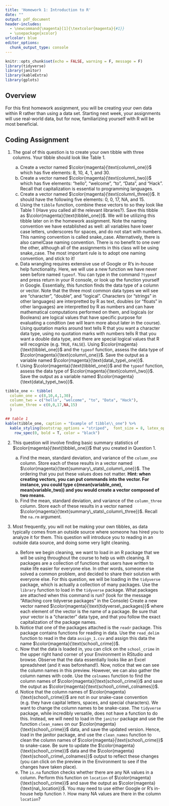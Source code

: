 ```yaml
---
title: 'Homework 1: Introduction to R'
date: ""
output: pdf_document
header-includes:
  - \newcommand{\magenta}[1]{\textcolor{magenta}{#1}}
  - \usepackage{xcolor}
urlcolor: blue
editor_options: 
  chunk_output_type: console
---
```


```r
knitr::opts_chunk$set(echo = FALSE, warning = F, message = F)
library(tidyverse)
library(janitor)
library(kableExtra)
library(gplots)
```

\newcommand{\gs}{\textcolor{magenta}}

## Overview

For this first homework assignment, you will be creating your own data within R rather than using a data set. Starting next week, your assignments will use real-world data, but for now, familiarizing yourself with R will be most beneficial. 

## Coding Assignment

1. The goal of this question is to create your own tibble with three columns. Your tibble should look like Table 1. 

    a) Create a vector named $\color{magenta}{\text{column\_one}}$ which has five elements: 8, 10, 4, 1, and 30.
    b) Create a vector named $\color{magenta}{\text{column\_two}}$ which has five elements: "hello", "welcome", "to", "Data", and "Hack". Recall that capitalization is essential to programming languages.
    c) Create a vector named $\color{magenta}{\text{column\_three}}$. It should have the following five elements: 0, 0, 17, NA, and 15.
    d) Using the `tibble` function, combine these vectors to so they look like Table 1 (Have you called all the relevant libraries?). Save this tibble as $\color{magenta}{\text{tibble\_one}}$. We will be utilizing this tibble later on in the homework assignment. Note the naming convention we have established as well: all variables have lower case letters, underscores for spaces, and do not start with numbers. This naming convention is called snake_case. Alternatively, there is also camelCase naming convention. There is no benefit to one over the other, although all of the assignments in this class will be using snake_case. The most important rule is to adopt one naming convention, and stick to it!
    e) Data wrangling requires extensive use of Google or R's in-house help functionality. Here, we will use a new function we have never seen before named `typeof`. You can type in the command `?typeof` and press return in your R console, or look up the function yourself in Google. Essentially, this function finds the data type of a column or vector. Note that the three most common data types we will see are "character", "double", and "logical". Characters (or "strings" in other languages) are interpretted by R as text, doubles (or "floats" in other languages) are interpretted by R as numbers and can have mathematical computations performed on them, and logicals (or Booleans) are logical values that have specific purpose for evaluating a condition (we will learn more about later in the course). Using quotation marks around text tells R that you want a character data type, using no quotation marks with numbers tells R that you want a double data type, and there are special logical values that R will recognize (e.g. `TRUE`, `FALSE`). Using $\color{magenta}{\text{tibble\_one}}$ and the `typeof` function, assess the data type of $\color{magenta}{\text{column\_one}}$. Save the output as a variable named $\color{magenta}{\text{data\_type\_one}}$. 
    f) Using $\color{magenta}{\text{tibble\_one}}$ and the `typeof` function, assess the data type of $\color{magenta}{\text{column\_two}}$. Save the output as a variable named $\color{magenta}{\text{data\_type\_two}}$.



```r
tibble_one <- tibble(
  column_one = c(8,10,4,1,30),
  column_two = c("hello", "welcome", "to", "Data", "Hack"),
  column_three = c(0,0,17,NA,15)
  )
```

```r
## table 1
kable(tibble_one, caption = "Example of tibble\\_one") %>%
  kable_styling(bootstrap_options = "striped",  font_size = 8, latex_options = "HOLD_position") %>%
    row_spec(0, bold = T, color = "black")
```


2. This question will involve finding basic summary statistics of $\color{magenta}{\text{tibble\_one}}$ that you created in Question 1.

    a) Find the mean, standard deviation, and variance of the `column_one` column. Store each of these results in a vector named $\color{magenta}{\text{summary\_stats\_column\_one}}$. The ordering that you put these values does not matter. **Hint: when creating vectors, you can put commands into the vector. For instance, you could type c(mean(variable_one), mean(variable_two)) and you would create a vector composed of two means.** 
    b) Find the mean, standard deviation, and variance of the `column_three` column. Store each of these results in a vector named $\color{magenta}{\text{summary\_stats\_column\_three}}$. Recall the `na.rm` argument.

    
3. Most frequently, you will not be making your own tibbles, as data typically comes from an outside source where someone has hired you to analyze it for them. This question will introduce you to reading in an outside data source, and doing some very light cleaning. 

    a) Before we begin cleaning, we want to load in an R package that we will be using throughout the course to help us with cleaning. R packages are a collection of functions that users have written to make life easier for everyone else. In other words, someone else solved a common problem, and decided to share their solution with everyone else. For this question, we will be loading in the `tidyverse` package, which is actually a collection of many packages. Use the `library` function to load in the `tidyverse` package. What packages are attached when this command is run? (look for the message "Attaching core tidyverse packages" in the Console) Create a new vector named $\color{magenta}{\text{tidyverse\_packages}}$ where each element of the vector is the name of a package. Be sure that your vector is a "character" data type, and that you follow the exact capitalization of the package names.
    b) Notice that one of the packages attached is the `readr` package. This package contains functions for reading in data. Use the `read_delim` function to read in the data `assign_1.csv` and assign this data the name $\color{magenta}{\text{school\_crime}}$.
    c) Now that the data is loaded in, you can click on the `school_crime` in the upper right hand corner of your Environment in RStudio and browse. Observe that the data essentially looks like an Excel spreadsheet (and it was beforehand!). Now, notice that we can see the column names in this preview. However, we can also gather the column names with code. Use the `colnames` function to find the column names of $\color{magenta}{\text{school\_crime}}$ and save the output as $\color{magenta}{\text{school\_crime\_colnames}}$. 
    d) Notice that the column names of $\color{magenta}{\text{school\_crime}}$ are not in our snake-case convention (e.g. they have capital letters, spaces, and special characters). We want to change the column names to be snake-case. The `tidyverse` package, while incredibly versatile, does not have a function to do this. Instead, we will need to load in the `janitor` package and use the function `clean_names` on our $\color{magenta}{\text{school\_crime}}$ data, and save the updated version. Hence, load in the janitor package, and use the `clean_names` function to clean the column names of $\color{magenta}{\text{school\_crime}}$ to snake-case. Be sure to update the $\color{magenta}{\text{school\_crime}}$ data and the $\color{magenta}{\text{school\_crime\_colnames}}$ output to reflect these changes (you can click on the preview in the Environment to see if the changes have taken place).
    e) The `is.na` function checks whether there are any NA values in a column. Perform this function on `location` of $\color{magenta}{\text{school\_crime}}$ and save the output as $\color{magenta}{\text{na\_location}}$. You may need to use either Google or R's in-house help function `?`. How many NA values are there in the column `location`?





